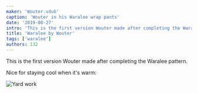 ```yaml
---
maker: 'Wouter.vdub'
caption: 'Wouter in his Waralee wrap pants'
date: '2019-08-27'
intro: 'This is the first version Wouter made after completing the Waralee pattern.'
title: 'Waralee by Wouter'
tags: ['waralee']
authors: 132
---
```


<!-- truncate -->

This is the first version Wouter made after completing the Waralee pattern.

Nice for staying cool when it's warm:

![Yard work](https://posts.freesewing.org/uploads/waralee_by_wouter_waralee2_5391f3d653.jpg 'Yard work')
